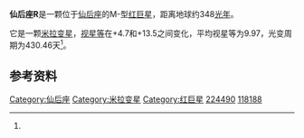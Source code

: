 {{Starbox begin |
| name=仙后座R<br>R Cassiopeiae
}}
{{Starbox observe
| epoch=[[J2000.0|J2000.0]]
| constell=[[仙后座|仙后座]]
| ra=23<sup>h</sup>58<sup>m</sup>24.8<sup>s</sup><ref name=aavso>[http://www.aavso.org/vsx/index.php?view=detail.top&oid=6331 R Cas]，[[美国变星观测者协会|美国变星观测者协会]]</ref>
| dec=+51°23′19″<ref name=aavso/>
| appmag_v=+9.97（+4.7-+13.5）
}}
{{Starbox character
| class=M7IIIe（M6e-M10e）
| b-v=+1.83
| u-b=+0.08
| variable=[[米拉变星|米拉变星]]<ref name=aavso/>
}}
{{Starbox astrometry
| radial_v=+021
| prop_mo_ra=84.39
| prop_mo_dec=18.07
| absmag_v=+4.83
| parallax=9.37
| p_error=1.10
| dist_ly=348
| dist_pc=107
}}
{{Starbox catalog
| names=[[Harvard_Revised_catalogue|HR]] 9066, [[Henry_Draper_Catalogue|HD]] 224490, [[Bonner_Durchmusterung|BD]]+50°4202, [[Hipparcos_catalogue|HIP]] 118188, [[Smithsonian_Astrophysical_Observatory_catalogue|SAO]] 35938, GC 33244, ADS 17135, CCDM J23584+5123}}
{{Starbox end}}
'''仙后座R'''是一颗位于[[仙后座|仙后座]]的M-型[[红巨星|红巨星]]，距离地球约348[[光年|光年]]。

它是一颗[[米拉变星|米拉变星]]，[[视星等|视星等]]在+4.7和+13.5之间变化，平均视星等为9.97，光变周期为430.46天<ref name=aavso/>。

==参考资料==
{{reflist}}

[[Category:仙后座|Category:仙后座]]
[[Category:米拉变星|Category:米拉变星]]
[[Category:红巨星|Category:红巨星]]
[[Category:HD和HDE天體|224490]]
[[Category:HIP天體|118188]]